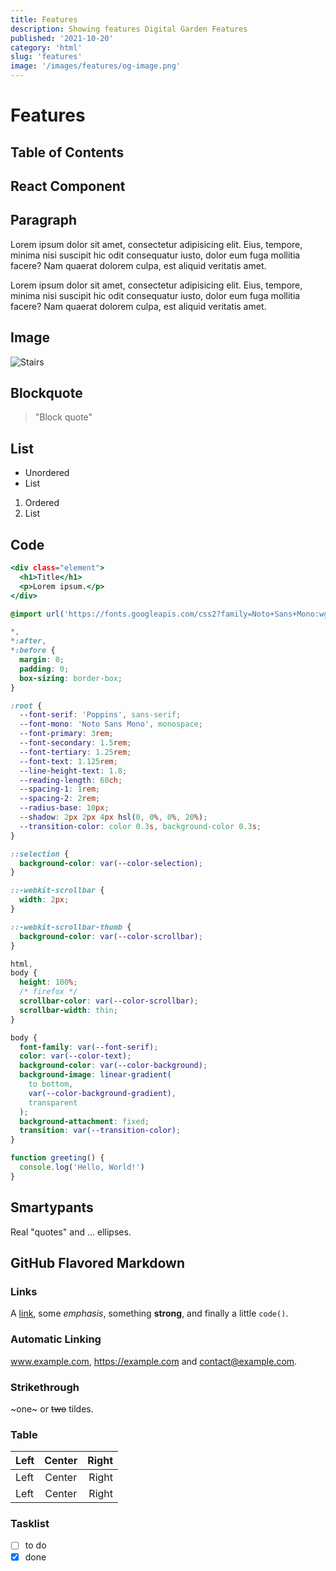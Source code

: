 ```yaml
---
title: Features
description: Showing features Digital Garden Features
published: '2021-10-20'
category: 'html'
slug: 'features'
image: '/images/features/og-image.png'
---
```



# Features

## Table of Contents

## React Component

<Counter />

## Paragraph

Lorem ipsum dolor sit amet, consectetur adipisicing elit. Eius, tempore, minima nisi suscipit hic odit consequatur iusto, dolor eum fuga mollitia facere? Nam quaerat dolorem culpa, est aliquid veritatis amet.

Lorem ipsum dolor sit amet, consectetur adipisicing elit. Eius, tempore, minima nisi suscipit hic odit consequatur iusto, dolor eum fuga mollitia facere? Nam quaerat dolorem culpa, est aliquid veritatis amet.

## Image

![Stairs](/images/features/stairs.webp)

## Blockquote

> "Block quote"

## List

- Unordered
- List

1. Ordered
2. List

## Code

```html:index.html {2,3} showLineNumbers
<div class="element">
  <h1>Title</h1>
  <p>Lorem ipsum.</p>
</div>
```

```css:style.css showLineNumbers
@import url('https://fonts.googleapis.com/css2?family=Noto+Sans+Mono:wght@400;700&family=Poppins:wght@400;700;900&display=swap');

*,
*:after,
*:before {
  margin: 0;
  padding: 0;
  box-sizing: border-box;
}

:root {
  --font-serif: 'Poppins', sans-serif;
  --font-mono: 'Noto Sans Mono', monospace;
  --font-primary: 3rem;
  --font-secondary: 1.5rem;
  --font-tertiary: 1.25rem;
  --font-text: 1.125rem;
  --line-height-text: 1.8;
  --reading-length: 60ch;
  --spacing-1: 1rem;
  --spacing-2: 2rem;
  --radius-base: 10px;
  --shadow: 2px 2px 4px hsl(0, 0%, 0%, 20%);
  --transition-color: color 0.3s, background-color 0.3s;
}

::selection {
  background-color: var(--color-selection);
}

::-webkit-scrollbar {
  width: 2px;
}

::-webkit-scrollbar-thumb {
  background-color: var(--color-scrollbar);
}

html,
body {
  height: 100%;
  /* firefox */
  scrollbar-color: var(--color-scrollbar);
  scrollbar-width: thin;
}

body {
  font-family: var(--font-serif);
  color: var(--color-text);
  background-color: var(--color-background);
  background-image: linear-gradient(
    to bottom,
    var(--color-background-gradient),
    transparent
  );
  background-attachment: fixed;
  transition: var(--transition-color);
}
```

```js:index.js {2} showLineNumbers
function greeting() {
  console.log('Hello, World!')
}
```

## Smartypants

Real "quotes" and ... ellipses.

## GitHub Flavored Markdown

### Links

A [link](https://example.com), some _emphasis_,
something **strong**, and finally a little `code()`.

### Automatic Linking

www.example.com, https://example.com and contact@example.com.

### Strikethrough

~one~ or ~~two~~ tildes.

### Table

| Left | Center | Right |
| :--- | :----: | ----: |
| Left | Center | Right |
| Left | Center | Right |

### Tasklist

- [ ] to do
- [x] done
